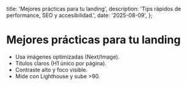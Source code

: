   title: 'Mejores prácticas para tu landing',
  description: 'Tips rápidos de performance, SEO y accesibilidad.',
  date: '2025-08-09',
};

# Mejores prácticas para tu landing

- Usa imágenes optimizadas (Next/Image).
- Títulos claros (H1 único por página).
- Contraste alto y foco visible.
- Mide con Lighthouse y sube >90.
